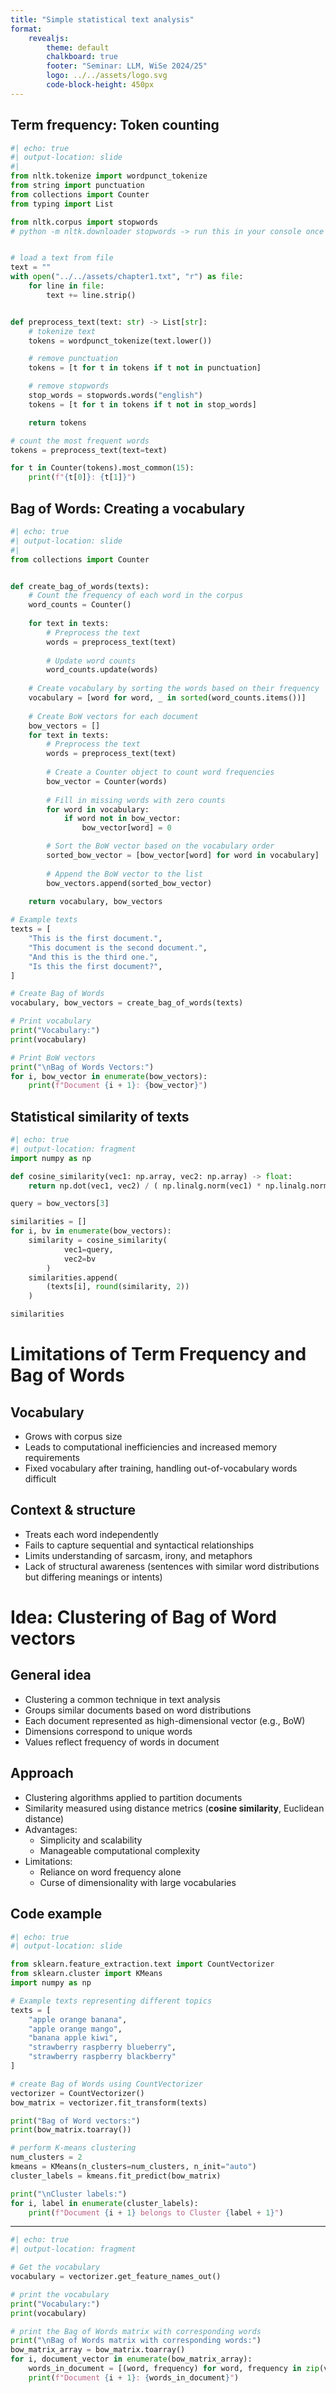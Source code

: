 ```yaml
---
title: "Simple statistical text analysis"
format: 
    revealjs:
        theme: default
        chalkboard: true
        footer: "Seminar: LLM, WiSe 2024/25"
        logo: ../../assets/logo.svg
        code-block-height: 450px
---
```


## Term frequency: Token counting

```python
#| echo: true
#| output-location: slide
#| 
from nltk.tokenize import wordpunct_tokenize
from string import punctuation
from collections import Counter
from typing import List

from nltk.corpus import stopwords
# python -m nltk.downloader stopwords -> run this in your console once to get the stopwords


# load a text from file
text = ""
with open("../../assets/chapter1.txt", "r") as file:  
    for line in file:
        text += line.strip()


def preprocess_text(text: str) -> List[str]:
    # tokenize text
    tokens = wordpunct_tokenize(text.lower())

    # remove punctuation
    tokens = [t for t in tokens if t not in punctuation]

    # remove stopwords
    stop_words = stopwords.words("english")
    tokens = [t for t in tokens if t not in stop_words]

    return tokens

# count the most frequent words
tokens = preprocess_text(text=text)

for t in Counter(tokens).most_common(15):
    print(f"{t[0]}: {t[1]}")
```


## Bag of Words: Creating a vocabulary


```python
#| echo: true
#| output-location: slide
#| 
from collections import Counter


def create_bag_of_words(texts):
    # Count the frequency of each word in the corpus
    word_counts = Counter()
    
    for text in texts:
        # Preprocess the text
        words = preprocess_text(text)
        
        # Update word counts
        word_counts.update(words)
    
    # Create vocabulary by sorting the words based on their frequency
    vocabulary = [word for word, _ in sorted(word_counts.items())]
    
    # Create BoW vectors for each document
    bow_vectors = []
    for text in texts:
        # Preprocess the text
        words = preprocess_text(text)
        
        # Create a Counter object to count word frequencies
        bow_vector = Counter(words)
        
        # Fill in missing words with zero counts
        for word in vocabulary:
            if word not in bow_vector:
                bow_vector[word] = 0

        # Sort the BoW vector based on the vocabulary order
        sorted_bow_vector = [bow_vector[word] for word in vocabulary]
        
        # Append the BoW vector to the list
        bow_vectors.append(sorted_bow_vector)
    
    return vocabulary, bow_vectors

# Example texts
texts = [
    "This is the first document.",
    "This document is the second document.",
    "And this is the third one.",
    "Is this the first document?",
]

# Create Bag of Words
vocabulary, bow_vectors = create_bag_of_words(texts)

# Print vocabulary
print("Vocabulary:")
print(vocabulary)

# Print BoW vectors
print("\nBag of Words Vectors:")
for i, bow_vector in enumerate(bow_vectors):
    print(f"Document {i + 1}: {bow_vector}")

```

## Statistical similarity of texts
```python
#| echo: true
#| output-location: fragment
import numpy as np

def cosine_similarity(vec1: np.array, vec2: np.array) -> float: 
    return np.dot(vec1, vec2) / ( np.linalg.norm(vec1) * np.linalg.norm(vec2) )

query = bow_vectors[3]

similarities = []
for i, bv in enumerate(bow_vectors):
    similarity = cosine_similarity(
            vec1=query, 
            vec2=bv
        )
    similarities.append(
        (texts[i], round(similarity, 2))
    )

similarities
```


# Limitations of Term Frequency and Bag of Words

## Vocabulary
- Grows with corpus size
- Leads to computational inefficiencies and increased memory requirements
- Fixed vocabulary after training, handling out-of-vocabulary words difficult


## Context & structure
- Treats each word independently
- Fails to capture sequential and syntactical relationships
- Limits understanding of sarcasm, irony, and metaphors
- Lack of structural awareness (sentences with similar word distributions but differing meanings or intents)


# Idea: Clustering of Bag of Word vectors

## General idea
- Clustering a common technique in text analysis
- Groups similar documents based on word distributions
- Each document represented as high-dimensional vector (e.g., BoW)
- Dimensions correspond to unique words
- Values reflect frequency of words in document


## Approach
- Clustering algorithms applied to partition documents
- Similarity measured using distance metrics (**cosine similarity**, Euclidean distance)
- Advantages:
  - Simplicity and scalability
  - Manageable computational complexity
- Limitations:
  - Reliance on word frequency alone
  - Curse of dimensionality with large vocabularies

## Code example
```python
#| echo: true
#| output-location: slide

from sklearn.feature_extraction.text import CountVectorizer
from sklearn.cluster import KMeans
import numpy as np

# Example texts representing different topics
texts = [
    "apple orange banana",
    "apple orange mango",
    "banana apple kiwi",
    "strawberry raspberry blueberry",
    "strawberry raspberry blackberry"
]

# create Bag of Words using CountVectorizer
vectorizer = CountVectorizer()
bow_matrix = vectorizer.fit_transform(texts)

print("Bag of Word vectors:")
print(bow_matrix.toarray())

# perform K-means clustering
num_clusters = 2
kmeans = KMeans(n_clusters=num_clusters, n_init="auto")
cluster_labels = kmeans.fit_predict(bow_matrix)

print("\nCluster labels:")
for i, label in enumerate(cluster_labels):
    print(f"Document {i + 1} belongs to Cluster {label + 1}")

```

--- 

```python
#| echo: true
#| output-location: fragment

# Get the vocabulary
vocabulary = vectorizer.get_feature_names_out()

# print the vocabulary
print("Vocabulary:")
print(vocabulary)

# print the Bag of Words matrix with corresponding words
print("\nBag of Words matrix with corresponding words:")
bow_matrix_array = bow_matrix.toarray()
for i, document_vector in enumerate(bow_matrix_array):
    words_in_document = [(word, frequency) for word, frequency in zip(vocabulary, document_vector) if frequency > 0]
    print(f"Document {i + 1}: {words_in_document}")
```

